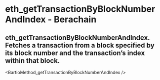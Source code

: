 # eth_getTransactionByBlockNumberAndIndex - Berachain

## eth_getTransactionByBlockNumberAndIndex. Fetches a transaction from a block specified by its block number and the transaction’s index within that block.


<BartioMethod_getTransactionByBlockNumberAndIndex />

